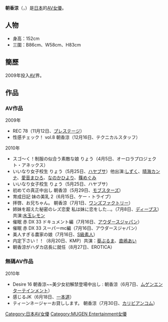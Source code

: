 {{AV女優|
|モデル名=朝香 涼
|ふりがな=あさか りょう
|画像ファイル=
|別名=
|愛称=
|生年=1988
|生月=8
|生日=13
|出身地={{JPN}} [[東京都|東京都]]
|血液型=
|時点=
|身長=152
|体重=
|バスト=86
|ウエスト=58
|ヒップ=83
|カップ=E
|股下=
|靴=
|身体備考=
|ジャンル=[[色情片|色情片]]
|AV出演期間=2009年
|活動備考=
|他の活動= 
|その他=
}}
'''朝香涼'''（{{lang-ja|あさか りょう}}，{{bd|1988年|8月13日|||}}）是[[日本|日本]]的[[AV女優|AV女優]]。

== 人物 ==
* 身高：152cm
* 三圍：B86cm、W58cm、H83cm

== 簡歷 ==
2009年投入[[AV|AV]]界。

== 作品 == 
=== AV作品 ===
;2009年
* REC 78（11月12日、[[プレステージ|プレステージ]]）
* 性感チェック！ vol.8 朝香涼（12月16日、テクニカルスタッフ）

;2010年
* スゴ～く！制服の似合う素敵な娘 りょう（4月5日、オーロラプロジェクト・アネックス）
* いいなり女子校生 りょう（5月25日、[[ハヤブサ|ハヤブサ]]）他出演:[[しずく|しずく]]、[[晴海カンナ|晴海カンナ]]、[[愛音まひろ|愛音まひろ]]、[[なのかひより|なのかひより]]、[[篠めぐみ|篠めぐみ]]
* いいなり女子校生 りょう（5月25日、ハヤブサ）
* 初めての真正中出し 朝香涼（5月29日、[[モブスターズ|モブスターズ]]）
* 育成日記 妹の美乳 2（6月15日、ケー・トライブ）
* 拝啓、お兄ちゃん。 朝香涼（7月1日、[[ワンズファクトリー|ワンズファクトリー]]）
* 姉妹を超えた秘密のレズ恋愛 私は妹に恋をした…。（7月8日、[[ディープス|ディープス]]）共演:[[水玉レモン|水玉レモン]]
* 催眠 赤 DX 33 ドキュメント編（7月16日、[[アウダースジャパン|アウダースジャパン]]）
* 催眠 赤 DX 33 スーパーmc編（7月16日、アウダースジャパン）
* 美人すぎる農家の娘（7月16日、[[S級素人|S級素人]]）
* 内定下さい！！（8月20日、KMP）共演：[[葵ぶるま|葵ぶるま]]、[[直嶋あい|直嶋あい]]
* 朝香涼がハダカ店長に就任（8月27日、EROTICA）

=== 無碼AV作品 ===
;2010年
* Desire 16 朝香涼~~美少女初解禁登場中出し : 朝香涼（6月7日、[[ムゲンエンターテインメント|ムゲンエンターテインメント]]）
* 感じるJK（6月18日、[[一本道|一本道]]）
* ティーンネージャーお貸しします。 朝香涼（7月30日、[[カリビアンコム|カリビアンコム]]）



{{DEFAULTSORT:Asaka ryou}}
[[Category:日本AV女優|Category:日本AV女優]]
[[Category:MUGEN_Entertainment女優|Category:MUGEN Entertainment女優]]



{{Pornstar-stub}}